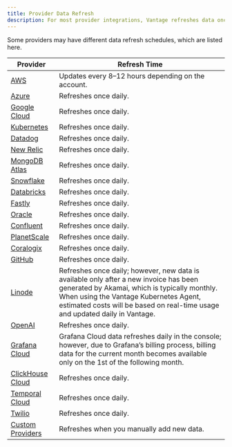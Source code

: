 ```yaml
---
title: Provider Data Refresh
description: For most provider integrations, Vantage refreshes data once every 24 hours.
---
```


Some providers may have different data refresh schedules, which are listed here.

| Provider | Refresh Time |
| --- | --- |
| [AWS](/connecting_aws) | Updates every 8–12 hours depending on the account. |
| [Azure](/connecting_azure) | Refreshes once daily. |
| [Google Cloud](/connecting_gcp) | Refreshes once daily. |
| [Kubernetes](/connecting_kubernetes) | Refreshes once daily. |
| [Datadog](/connecting_datadog) | Refreshes once daily. |
| [New Relic](/connecting_new_relic) | Refreshes once daily. |
| [MongoDB Atlas](/connecting_mongodb-atlas) | Refreshes once daily. |
| [Snowflake](/connecting_snowflake) | Refreshes once daily. |
| [Databricks](/connecting_databricks) | Refreshes once daily. |
| [Fastly](/connecting_fastly) | Refreshes once daily. |
| [Oracle](/connecting_oracle) | Refreshes once daily. |
| [Confluent](/connecting_confluent) | Refreshes once daily. |
| [PlanetScale](/connecting_planetscale) | Refreshes once daily. |
| [Coralogix](/connecting_coralogix) | Refreshes once daily. |
| [GitHub](/connecting_github) | Refreshes once daily. |
| [Linode](/connecting_linode) | Refreshes once daily; however, new data is available only after a new invoice has been generated by Akamai, which is typically monthly. When using the Vantage Kubernetes Agent, estimated costs will be based on real-time usage and updated daily in Vantage. |
| [OpenAI](/connecting_open_ai) | Refreshes once daily. |
| [Grafana Cloud](/connecting_grafana) | Grafana Cloud data refreshes daily in the console; however, due to Grafana’s billing process, billing data for the current month becomes available only on the 1st of the following month. |
| [ClickHouse Cloud](/connecting_clickhouse) | Refreshes once daily. |
| [Temporal Cloud](/connecting_temporal) | Refreshes once daily. |
| [Twilio](/connecting_twilio) | Refreshes once daily. |
| [Custom Providers](/connecting_custom_providers) | Refreshes when you manually add new data. |
